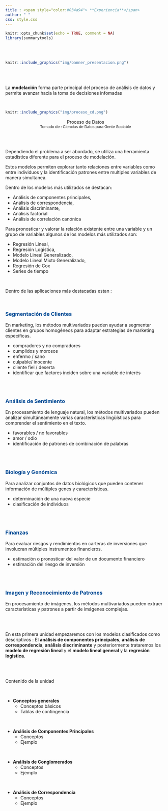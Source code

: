 ```yaml
---
title : <span style="color:#034a94"> **Experiencia**</span>
author: " "
css: style.css
---
```



```r
knitr::opts_chunk$set(echo = TRUE, comment = NA)
library(summarytools)

```


</br></br>

```r
knitr::include_graphics("img/banner_presentacion.png")
```
</br></br>

La **modelación** forma parte principal del proceso de análisis de datos y permite avanzar hacia la toma de decisiones infomadas 

<br/>

```r
knitr::include_graphics("img/proceso_cd.png")
```

<center>
Proceso de Datos
</br>
<sub>
Tomado de : Ciencias de Datos para Gente Sociable
</sub>
</center>

</br></br>

Dependiendo el problema a ser abordado, se utiliza una herramienta estadística diferente para el proceso de modelación. 

Estos modelos permiten explorar tanto relaciones entre variables como entre individuos y la identificación  patrones entre multiples variables de manera simultanea.

Dentro de los modelos más utilizados se destacan: 

* Análisis de componentes principales, 
* Análisis de correspondencia, 
* Análisis discriminante,
* Análisis factorial 
* Análisis de correlación canónica


Para pronosticar y valorar la relación existente entre una variable y un grupo de variables algunos de los modelos  más utilizados son: 

* Regresión Lineal, 
* Regresión Logistica, 
* Modelo Lineal Generalizado, 
* Modelo Lineal Mixto Generalizado, 
* Regresión de Cox 
* Series de tiempo

<br/>

Dentro de las aplicaciones más destacadas estan :

<br/>

### <span style="color:#034a94">**Segmentación de Clientes**</span> 

En marketing, los métodos multivariados pueden ayudar a segmentar clientes en grupos homogéneos para adaptar estrategias de marketing específicas.

  * compradores y no compradores
  * cumplidos y morosos
  * enfermo / sano
  * culpable/ inocente
  * cliente fiel / deserta
  * identificar que factores inciden sobre una variable de interés

<br/><br/>

### <span style="color:#034a94">**Análisis de Sentimiento**</span> 

En procesamiento de lenguaje natural, los métodos multivariados pueden analizar simultáneamente varias características lingüísticas para comprender el sentimiento en el texto.

  * favorables / no favorables
  * amor / odio
  * identificación de patrones de combinación de palabras
  
<br/><br/>

### <span style="color:#034a94">**Biología y Genómica**</span> 

Para analizar conjuntos de datos biológicos que pueden contener información de múltiples genes y características.

* determinación de una nueva especie
* clasificación de individuos

<br/><br/>

### <span style="color:#034a94">**Finanzas**</span> 

Para evaluar riesgos y rendimientos en carteras de inversiones que involucran múltiples instrumentos financieros.

* estimación o pronosticar del valor de un documento financiero
* estimación del riesgo de inversión

<br/><br/>

### <span style="color:#034a94">**Imagen y Reconocimiento de Patrones**</span> 

En procesamiento de imágenes, los métodos multivariados pueden extraer características y patrones a partir de imágenes complejas.


</br><br/>

En esta primera unidad empezaremos con los modelos clasificados como descriptivos : El **análisis de componentes principales**, **análisis de correspondencia**, **análisis discriminante** y posteriormente trataremos los **modelo de regresión lineal** y el **modelo lineal general** y la **regresión logistica**.

</br></br>

Contenido de la unidad

</br>

* **Conceptos generales**
  * Conceptos básicos
  * Tablas de contingencia

</br>

* **Análisis de Componentes Principales**
  * Conceptos
  * Ejemplo

</br>

* **Análisis de Conglomerados**
  * Conceptos
  * Ejemplo

</br>

* **Análisis de Correspondencia**
  * Conceptos
  * Ejemplo


</br></br>